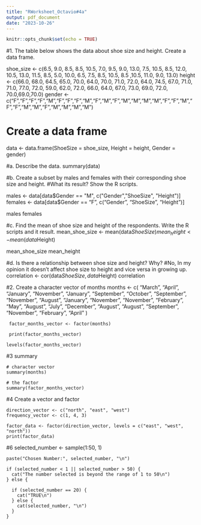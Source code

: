 ```yaml
---
title: "RWorksheet_Octavio#4a"
output: pdf_document
date: "2023-10-26"
---
```


```r
knitr::opts_chunk$set(echo = TRUE)
```

#1. The table below shows the data about shoe size and height. Create a data frame.

shoe_size <- c(6.5, 9.0, 8.5, 8.5, 10.5, 7.0, 9.5, 9.0, 13.0, 7.5, 10.5, 8.5, 12.0, 10.5, 13.0, 11.5, 8.5, 5.0, 10.0, 6.5, 7.5, 8.5, 10.5, 8.5 ,10.5, 11.0, 9.0, 13.0)
height <- c(66.0, 68.0, 64.5, 65.0, 70.0, 64.0, 70.0, 71.0, 72.0, 64.0, 74.5, 67.0, 71.0, 71.0, 77.0, 72.0, 59.0, 62.0, 72.0, 66.0, 64.0, 67.0, 73.0, 69.0, 72.0, 70.0,69.0,70.0)
gender <- c("F","F","F","F","M","F","F","F","M","F","M","F","M","M","M","M","F","F","M","F","F","M","M","F","M","M","M","M")

# Create a data frame
data <- data.frame(ShoeSize = shoe_size, Height = height, Gender = gender)

#a. Describe the data. 
summary(data)

#b. Create a subset by males and females with their corresponding shoe size and height.
#What its result? Show the R scripts. 

males <- data[data$Gender == "M", c("Gender","ShoeSize", "Height")]
females <- data[data$Gender == "F", c("Gender", "ShoeSize", "Height")]

males
females



#c. Find the mean of shoe size and height of the respondents. Write the R scripts and it result.
mean_shoe_size <- mean(data$ShoeSize)
mean_height <- mean(data$Height)

mean_shoe_size
mean_height

#d. Is there a relationship between shoe size and height? Why?
#No, In my opinion it doesn't affect shoe size to height and vice versa in growing up. 
correlation <- cor(data$ShoeSize, data$Height)
correlation 




#2. Create a character vector of months
months <- c(
  "March", "April", "January", "November", "January",
  "September", "October", "September", "November", "August",
  "January", "November", "November", "February", "May", "August",
  "July", "December", "August", "August", "September", "November", "February", "April"
)

     factor_months_vector <- factor(months)
  
     print(factor_months_vector)

    levels(factor_months_vector)


#3 summary 
    
    # character vector
    summary(months)
    
    # the factor
    summary(factor_months_vector)
    
#4 Create a vector and factor
  
    direction_vector <- c("north", "east", "west")
    frequency_vector <- c(1, 4, 3)
    
    factor_data <- factor(direction_vector, levels = c("east", "west", "north"))
    print(factor_data)
#6 
    selected_number <- sample(1:50, 1)
    
   
    paste("Chosen Number:", selected_number, "\n")
  
    if (selected_number < 1 || selected_number > 50) {
      cat("The number selected is beyond the range of 1 to 50\n")
    } else {
    
      if (selected_number == 20) {
        cat("TRUE\n")
      } else {
        cat(selected_number, "\n")
      }
    }

